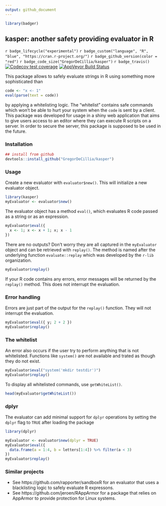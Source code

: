 ```yaml
---
output: github_document
---
```


```r
library(badger)
```

<!-- icon: https://iconscout.com/icon/hot-soup-3 -->

## kasper: another safety providing evaluator in R <img src="man/figures/logo.png" align="right" alt="" />

`r badge_lifecycle("experimental")`
`r badge_custom("language", "R", "blue", "https://cran.r-project.org/")`
`r badge_github_version(color = "red")`
`r badge_code_size("GregorDeCillia/kasper")`
`r badge_travis()`
[![Codecov test coverage](https://codecov.io/gh/GregorDeCillia/kaspeR/branch/master/graph/badge.svg)](https://codecov.io/gh/GregorDeCillia/kaspeR?branch=master)
 [![AppVeyor Build Status](https://ci.appveyor.com/api/projects/status/github/GregorDeCillia/kasper?branch=master&svg=true)](https://ci.appveyor.com/project/GregorDeCillia/kasper)


This package allows to safely evaluate strings in R using something more sophisticated than

```r
code <- "x <- 1"
eval(parse(text = code))
```

by applying a whitelisting logic. The "whitelist" contains
safe commands which won't be able to hurt your system when
the `code` is sent by a client. This package was developed for usage in a shiny
web application that aims to give users access to an editor where they can 
execute R scripts on a server. In order to secure the server, this package is supposed to be used in the future.

### Installation

```r
## install from github
devtools::install_github("GregorDeCillia/kasper")
```

### Usage

Create a new evaluator with `evaluator$new()`. This will initialize a new evaluator
object.

```r
library(kasper)
myEvaluator <- evaluator$new()
```

The evaluator object has a method `eval()`, which evaluates R code passed as a string or as an expression.

```r
myEvaluator$eval({
  x <- 1; x <- x + 1; x; x - 1
})
```

There are no outputs? Don't worry they are all captured in the `myEvaluator` object and can be retrieved with `replay()`. The method is named after the underlying function `evaluate::replay` which was developed by the `r-lib` organization.

```r
myEvaluator$replay()
```

If your R code contains any errors, error messages will be returned by the `replay()` method. This does not interrupt the evaluation.

### Error handling

Errors are just part of the output for the `replay()` function. They will
not interrupt the evaluation.

```r
myEvaluator$eval({ y; 2 + 2 })
myEvaluator$replay()
```

### The whitelist

An error also occurs if the user try to perform anything that is not 
whitelisted. Functions like `system()` are not available and trated as though they do not exist.

```r
myEvaluator$eval("system('mkdir testdir')")
myEvaluator$replay()
```

To display all whitelisted commands, use `getWhiteList()`.

```r
head(myEvaluator$getWhiteList())
```

### dplyr

The evaluator can add minimal support for `dplyr` operations by setting the
`dplyr` flag to `TRUE` after loading the package

```r
library(dplyr)
```

```r
myEvaluator <- evaluator$new(dplyr = TRUE)
myEvaluator$eval({
  data.frame(a = 1:4, b = letters[1:4]) %>% filter(a < 3)
})
myEvaluator$replay()
```

### Similar projects

* See https://github.com/rapporter/sandboxR for an evaluator that uses a 
  blacklisting logic to safely evaluate R expressons.
* See https://github.com/jeroen/RAppArmor for a package that relies on
  AppArmor to provide protection for Linux systems.
